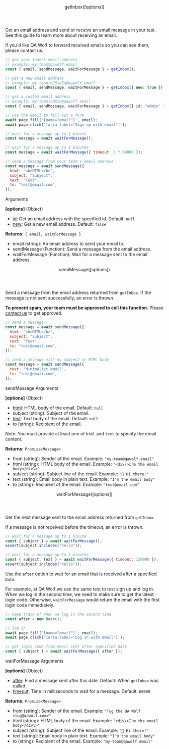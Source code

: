 

<Layout>

<Header>getInbox([options])</Header>

Get an email address and send or receive an email message in your test. See <Link href="receive-an-email">this guide</Link> to learn more about receiving an email.

If you'd like QA Wolf to forward received emails so you can see them, please <ExternalLink href="https://slack.qawolf.com">contact us</ExternalLink>.

```js
// get your team's email address
// example: my-team@qawolf.email
const { email, sendMessage, waitForMessage } = getInbox();

// get a new email address
// example: my-team+a25sa5q@qawolf.email
const { email, sendMessage, waitForMessage } = getInbox({ new: true });

// get a custom email address
// example: my-team+admin@qawolf.email
const { email, sendMessage, waitForMessage } = getInbox({ id: "admin" });

// use the email to fill out a form
await page.fill('[name="email"]', email);
await page.click('[aria-label="Sign up with email"]');

// wait for a message up to 1 minute
const message = await waitForMessage();

// wait for a message up to 3 minutes
const message = await waitForMessage({ timeout: 3 * 60000 });

// send a message from your team's email address
const message = await sendMessage({
  html: "<b>HTML</b>",
  subject: "Subject",
  text: "Text",
  to: "test@email.com",
});
```

<SubHeader>Arguments</SubHeader>

**[options]** (Object)

- [id](string): Get an email address with the specified id. Default: `null`
- [new](boolean): Get a new email address. Default: `false`

**Returns:** `{ email, waitForMessage }`

- email (string): An email address to send your email to.
- sendMessage (Function): Send a message from the email address.
- waitForMessage (Function): Wait for a message sent to the email address.

<Header>sendMessage([options])</Header>

Send a message from the email address returned from `getInbox`. If the message is not sent successfully, an error is thrown.

**To prevent spam, your team must be approved to call this function.** Please <a href="mailto:hello@qawolf.com">contact us</a> to get approved.

```js
// send a message
const message = await sendMessage({
  html: "<b>HTML</b>",
  subject: "Subject",
  text: "Text",
  to: "test@email.com",
});

// send a message with no subject or HTML body
const message = await sendMessage({
  text: "Minimalist email",
  to: "test@email.com",
});
```

<SubHeader>sendMessage Arguments</SubHeader>

**[options]** (Object)

- [html](string): HTML body of the email. Default: `null`
- subject (string): Subject of the email.
- [text](string): Text body of the email. Default: `null`
- to (string): Recipient of the email.

Note: You must provide at least one of `html` and `text` to specify the email content.

**Returns:** `Promise<Message>`

- from (string): Sender of the email. Example: `"my-team@qawolf.email"`
- html (string): HTML body of the email. Example: `"<div\>I'm the email body</div\>"`
- subject (string): Subject line of the email. Example: `"🐺 Hi there!"`
- text (string): Email body in plain text. Example: `"I'm the email body"`
- to (string): Recipient of the email. Example: `"test@email.com"`

<Header>waitForMessage([options])</Header>

Get the next message sent to the email address returned from `getInbox`.

If a message is not received before the timeout, an error is thrown.

```js
// wait for a message up to 1 minute
const { subject } = await waitForMessage();
assert(subject.includes("hello"));

// wait for a message up to 2 minutes
const { subject, text } = await waitForMessage({ timeout: 120000 });
assert(subject.includes("hello"));
```

Use the `after` option to wait for an email that is received after a specified `Date`.

For example, at QA Wolf we use the same test to test sign up and log in. When we log in the second time, we need to make sure to get the latest login code. Otherwise, `waitForMessage` would return the email with the first login code immediately.

```js
// keep track of when we log in the second time
const after = new Date();

// log in
await page.fill('[name="email"]', email);
await page.click('[aria-label="Log in with email"]');

// get login code from email sent after specified date
const { subject } = await waitForMessage({ after });
```

<SubHeader>waitForMessage Arguments</SubHeader>

**[options]** (Object)

- [after](Date): Find a message sent after this date. Default: When `getInbox` was called
- [timeout](number): Time in milliseconds to wait for a message. Default: `60000`

**Returns:** `Promise<Message>`

- from (string): Sender of the email. Example: `"Tug the QA Wolf <tug@qawolf.com>"`
- html (string): HTML body of the email. Example: `"<div\>I'm the email body</div\>"`
- subject (string): Subject line of the email. Example: `"🐺 Hi there!"`
- text (string): Email body in plain text. Example: `"I'm the email body"`
- to (string): Recipient of the email. Example: `"my-team@qawolf.email"`

</Layout>
